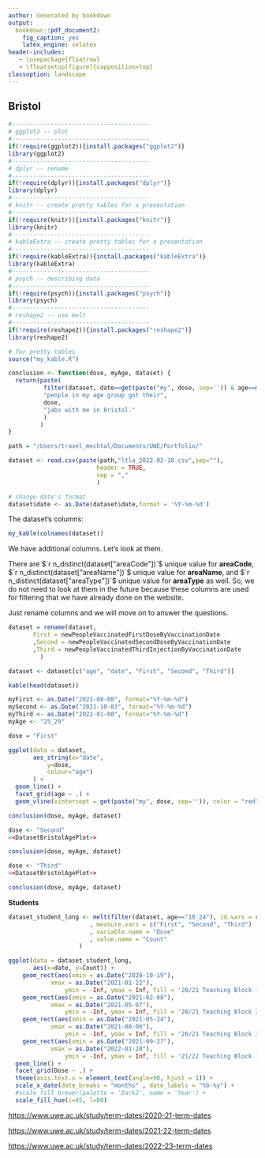```yaml
---
author: Generated by bookdown
output:
  bookdown::pdf_document2:
    fig_caption: yes
    latex_engine: xelatex
header-includes:
   - \usepackage{floatrow}
   - \floatsetup[figure]{capposition=top}
classoption: landscape
---
```

## Bristol {#DatasetBristol}

```r
#---------------------------------------
# ggplot2 -- plot
#---------------------------------------
if(!require(ggplot2)){install.packages("ggplot2")}
library(ggplot2)
#---------------------------------------
# dplyr -- rename
#---------------------------------------
if(!require(dplyr)){install.packages("dplyr")}
library(dplyr)
#---------------------------------------
# knitr -- create pretty tables for a presentation
#---------------------------------------
if(!require(knitr)){install.packages("knitr")}
library(knitr)
#---------------------------------------
# kableExtra -- create pretty tables for a presentation
#---------------------------------------
if(!require(kableExtra)){install.packages("kableExtra")}
library(kableExtra)
#---------------------------------------
# psych -- describing data
#---------------------------------------
if(!require(psych)){install.packages("psych")}
library(psych)
#---------------------------------------
# reshape2 -- use melt
#---------------------------------------
if(!require(reshape2)){install.packages("reshape2")}
library(reshape2)
```

```r
# for pretty tables
source("my_kable.R")

conclusion <- function(dose, myAge, dataset) {
  return(paste(
          filter(dataset, date==get(paste("my", dose, sep='')) & age==myAge)[dose],
          "people in my age group got their", 
          dose, 
          "jabs with me in Bristol."
          )
         )
}
```

```r
path = "/Users/travel_mechtal/Documents/UWE/Portfolio/"
```

```r
dataset <- read.csv(paste(path,"ltla_2022-02-10.csv",sep=""),
                         header = TRUE,
                         sep = ","
                         )

# change date's format
dataset$date <- as.Date(dataset$date,format = '%Y-%m-%d')
```

The dataset's columns:

```r
my_kable(colnames(dataset))
```

We have additional columns. Let's look at them.

There are $`r n_distinct(dataset["areaCode"])`$ unique value for **areaCode**, $`r n_distinct(dataset["areaName"])`$ unique value for **areaName**, and $`r n_distinct(dataset["areaType"])`$ unique value for **areaType** as well.
So, we do not need to look at them in the future because these columns are used for filtering that we have already done on the website.

Just rename columns and we will move on to answer the questions.
```r
dataset = rename(dataset, 
       First = newPeopleVaccinatedFirstDoseByVaccinationDate
       ,Second = newPeopleVaccinatedSecondDoseByVaccinationDate
       ,Third = newPeopleVaccinatedThirdInjectionByVaccinationDate
         )

dataset <- dataset[c("age", "date", "First", "Second", "Third")]

kable(head(dataset))
```

```r
myFirst <- as.Date("2021-08-08", format="%Y-%m-%d")
mySecond <- as.Date("2021-10-03", format="%Y-%m-%d")
myThird <- as.Date("2022-01-08", format="%Y-%m-%d")
myAge <- "25_29"
```

```r
dose = "First"
```

```r
ggplot(data = dataset, 
       aes_string(x="date", 
           y=dose,
           colour="age")
       ) +
  geom_line() +
  facet_grid(age ~ .) +
  geom_vline(xintercept = get(paste("my", dose, sep='')), color = "red")
```
```r
conclusion(dose, myAge, dataset)
```

```r
dose <- "Second"
<<DatasetBristolAgePlot>>
```
```r
conclusion(dose, myAge, dataset)
```

```r
dose <- "Third"
<<DatasetBristolAgePlot>>
```

```r
conclusion(dose, myAge, dataset)
```

**Students**
```r
dataset_student_long <- melt(filter(dataset, age=="18_24"), id.vars = c("date")
                       , measure.vars = c("First", "Second", "Third")
                       , variable.name = "Dose"
                       , value.name = "Count"
                    )
```

```r
ggplot(data = dataset_student_long,
       aes(x=date, y=Count)) +
    geom_rect(aes(xmin = as.Date("2020-10-19"),
            xmax = as.Date("2021-01-22"),
                ymin = -Inf, ymax = Inf, fill = '20/21 Teaching Block 1: Autumn Term'), alpha = .2)+
    geom_rect(aes(xmin = as.Date("2021-02-08"),
            xmax = as.Date("2021-05-07"),
                ymin = -Inf, ymax = Inf, fill = '20/21 Teaching Block 2: Spring Term'), alpha = .2)+
    geom_rect(aes(xmin = as.Date("2021-05-24"),
            xmax = as.Date("2021-08-06"),
                ymin = -Inf, ymax = Inf, fill = '20/21 Teaching Block 3: Summer Term'), alpha = .2)+
    geom_rect(aes(xmin = as.Date("2021-09-27"),
            xmax = as.Date("2022-01-28"),
                ymin = -Inf, ymax = Inf, fill = '21/22 Teaching Block 1: Autumn Term'), alpha = .2)+
  geom_line() +
  facet_grid(Dose ~ .) +
  theme(axis.text.x = element_text(angle=90, hjust = 1)) +
  scale_x_date(date_breaks = "months" , date_labels = "%b-%y") +
  #scale_fill_brewer(palette = 'Dark2', name = 'Year') +
  scale_fill_hue(c=45, l=80)
```

<https://www.uwe.ac.uk/study/term-dates/2020-21-term-dates>

<https://www.uwe.ac.uk/study/term-dates/2021-22-term-dates>

<https://www.uwe.ac.uk/study/term-dates/2022-23-term-dates>

